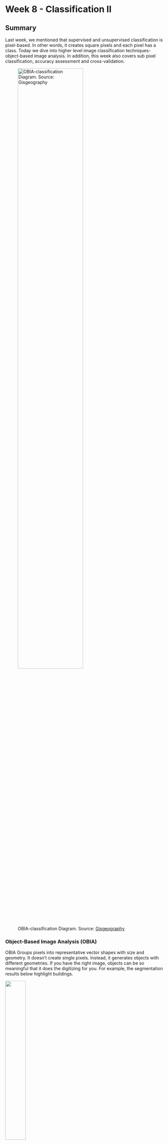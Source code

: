 # Week 8 - Classification II

## Summary

Last week, we mentioned that supervised and unsupervised classification is pixel-based. In other words, it creates square pixels and each pixel has a class. Today we dive into higher level image classification techniques- object-based image analysis. In addition, this week also covers sub pixel classification, accuracy assessment and cross-validation.

![OBIA-classification Diagram. Source: [Gisgeography](https://gisgeography.com/obia-object-based-image-analysis-geobia/)](week7-images/OBIA-classification1-1.png){width="70%"}

### Object-Based Image Analysis (OBIA)

OBIA Groups pixels into representative vector shapes with size and geometry. It doesn’t create single pixels. Instead, it generates objects with different geometries. If you have the right image, objects can be so meaningful that it does the digitizing for you. For example, the segmentation results below highlight buildings.

![](week7-images/obia-segmentation-clustering-ml.png){width="36%"}                         ![](week7-images/object-based-diagram.png){width="45%"}

Source: [Gisgeography](https://gisgeography.com/obia-object-based-image-analysis-geobia/)

Four steps to perform OBIA classification:

1.  Perform multiresolution segmentation
2.  Select training areas
3.  Define statistics
4.  Classify

In OBIA classification, we can use different methods to classify objects. For example,

-   **shape**: if we want to classify buildings, we can use a shape statistic such as “rectangular fit”. This tests an object’s geometry to the shape of a rectangle.

-   **texture**: homogeneity of an object. For example, water is mostly homogeneous because it’s mostly dark blue. But forests have shadows and are a mix of green and black.

-   **spectral**: we can use the mean value of spectral properties such as near-infrared, short-wave infrared, red, green, or blue.

-   **geographic context**: objects have proximity and distance relationships between neighbors.

-   **Nearest neighbor (NN) classification**: similar to supervised classification

![Each object in OBIA has statistics associated with it. On the right, is image object information for the selected building regarding its shape, size and spectral characteristics. Source: [Gisgeography](https://gisgeography.com/obia-object-based-image-analysis-geobia/)](week7-images/OBIA-Image-Object-Information-1-1.png){width="77%"}

### How to decide which image classification technique to use?

Let’s say we want to classify trees in high spatial resolution image.

We decide to choose all pixels with high NDVI in that image. But this could also misclassify other pixels in the image that aren’t trees. For this reason, pixel-based classification like unsupervised and supervised classification gives a "salt and pepper" look, which means image appears to be speckled with noise or granular variations.

![Unsupervised classification with unwanted speckle classification. Source: [Gisgeography](https://gisgeography.com/obia-object-based-image-analysis-geobia/)](week7-images/Unsupervised-Classification-Salt-Pepper.png){width="77%"}

Humans naturally aggregate spatial information into groups. Multiresolution segmentation does this task by grouping homogenous pixels into objects. Water features are easily recognizable after multiresolution segmentation. This is how humans visualize spatial features.

**So, when should we use pixel-based (unsupervised and supervised classification) or object-based classification?**

![Source: [Gisgeography](https://gisgeography.com/obia-object-based-image-analysis-geobia/)](week7-images/Spatial-Resolution-Comparison.png){width="80%"}

As I illustrated before, spatial resolution is an important factor when selecting image classification techniques. When we have a low spatial resolution image, both traditional pixel-based and object-based image classification techniques perform well. In contrast, when we have a high spatial resolution image, OBIA is superior to traditional pixel-based classification.

### Sub-pixel Analysis

Sub-pixel means that each pixel will be divided into smaller units to implement interpolation algorithms for these smaller units.

Sub-pixel mapping, which in most cases can be regarded as a subsequent procedure to spectral unmixing, aims to arrange the spatial location of possible classes inside each mixed pixel given the obtained abundance map.

![An example of sub-pixel analysis, comparing high-resolution imagery with images processed from medium-resolution remote sensing data such as Landsat. Source: [(MacLachlan et al., 2017)](https://doi.org/10.1080/01431161.2017.1346403)](week7-images/Subpixel%20land-cover%20classification%20for%20improved%20urban%20area%20estimates%20using%20Landsat.jpg){width="50%"}

The goal of sub-pixel analysis is to extract more detailed information at the pixel level. For example, even if a pixel is primarily covered by buildings, if it also includes a portion of roads and vegetation, sub-pixel analysis will be able to identify these proportions. This is particularly useful for urban planning and environmental monitoring, as it allows for more precise mapping and monitoring of urban land use and changes.

### Accuracy Assessment

Confusion Matrix is a fundamental tool for assessing the performance of classification models in machine learning and statistics. It provides a visual representation of the actual vs. predicted outcomes for a binary classifier, helping to understand how well the model performs in distinguishing between two classes (e.g., spam vs. non-spam in email filtering).

The confusion matrix consists of four key elements:

-   **True Positives (TP):** Instances correctly predicted as positive (e.g., emails correctly identified as spam).
-   **False Negatives (FN):** Positive instances incorrectly predicted as negative (e.g., spam emails misclassified as non-spam).
-   **False Positives (FP):** Negative instances incorrectly predicted as positive (e.g., non-spam emails misclassified as spam).
-   **True Negatives (TN):** Instances correctly predicted as negative (e.g., non-spam emails correctly identified as non-spam).

Advanced classification metrics derived from the confusion matrix offer deeper insights into the model's performance, including:

![Confusion matrix with advanced classification metrics. Source: [Manisha-sirsat](https://manisha-sirsat.blogspot.com/2019/04/confusion-matrix.html)](week7-images/confusionMatrxiUpdated.jpg){width="80%"}

-   **Sensitivity (Recall or True Positive Rate):** The proportion of actual positives correctly identified by the model. High sensitivity indicates the model is good at catching positive cases.
-   **Specificity (True Negative Rate):** The proportion of actual negatives correctly identified, showing how well the model identifies negative cases.
-   **Precision:** The proportion of positive identifications that were actually correct, highlighting the model's accuracy in predicting positive classes.
-   **Accuracy:** The overall proportion of correct predictions made out of all predictions, providing a general measure of the model's performance.
-   **F1 Score:** The harmonic mean of precision and recall, offering a balance between them and is particularly useful when the classes are imbalanced.

**Accuracy Assessment** refers to evaluating how accurately a model predicts outcomes across its entire set of predictions. Except this, it also look at how the model balances detecting true positives versus true negatives, its precision, and more. These details are especially important when the data isn't evenly distributed, thus helps in identifying the strengths and weaknesses of a model, guiding improvements and adjustments to enhance its predictive capabilities.

### Cross-validation

Cross-validation involves splitting the dataset into smaller subsets to repeatedly train and validate the model. The most common method of cross-validation is k-fold cross-validation.

1.  **Generalization Ability Assessment**: evaluate the model's predictive ability on unknown data.

2.  **Avoiding Overfitting**: ensure the effectiveness and robustness of the model in practical applications.

3.  **Model Selection and Hyperparameter Tuning**: such as the learning rate or the number of layers in deep learning models, to improve the performance of the model.

## Applications

I learned a really cool application in class, which is with high-resolution, and near-Real-Time classification,called [Dynamic World](https://dynamicworld.app/about)!! It leverages deep learning techniques on Sentinel-2 imagery to provide globally consistent, high-resolution (10m per pixel) land use and land cover (LULC) classification in near real-time (NRT). This is a significant advancement over traditional global land cover products, which are typically updated on an annual basis and often have substantial lag times between image acquisition and dataset release.

If you are interested in this, you can [click here](https://dynamicworld.app/explore) to experience the Dynamic World by yourself.

![Visual comparison of Dynamic World (DW) to other global and regional LULC datasets. Source: [Brown et al., 2022](https://doi.org/10.1038/s41597-022-01307-4)](week7-images/41597_2022_1307_Fig8.jpg){width="75%"}

In terms of OBIA, Xiong et al. developed an innovative approach to creating a high-resolution (30-m) cropland extent map of the African continent by integrating pixel-based and object-based remote sensing classification methods using data from Sentinel-2 and Landsat-8 satellites on the Google Earth Engine (GEE) platform. This segmentation groups neighboring pixels into meaningful objects (or segments) based on their similarity, considering both their spectral characteristics and spatial context, effectively reducing the "salt and pepper" noise typical in pixel-based classifications and improving the overall accuracy of the cropland extent map ([2017](https://doi.org/10.3390/rs9101065)). Its rigorous assessment demonstrated the effectiveness of combining pixel-based and object-based approaches, achieving a high overall accuracy and demonstrating the potential of this integrated method for large-scale cropland mapping projects.

![Source: [Xiong et al., 2017](https://doi.org/10.3390/rs9101065)](week7-images/Nominal_30-m_Cropland_Extent_M.jpg){width="75%"}

With regard to the application of subpixel, my teacher MacLachlan et al. made a lot of contributions and progress. They explored subpixel land cover classification to enhance urban area estimation, leveraging high spatial resolution orthophotos and Landsat imagery for the Perth Metropolitan Region (PMR), Western Australia. The research demonstrated that correcting Landsat-derived subpixel estimates with values from a detailed comparison to high-resolution data significantly reduced estimation errors by about 55.08% for the PMR ([MacLachlan et al., 2017](https://doi.org/10.1080/01431161.2017.1346403)). This methodology, adaptable globally with readily available or inexpensive high-resolution imagery such as Google Earth, offers a promising approach to improving urban growth monitoring and sustainability efforts.

## Reflection

This week's exploration move towards more granular and object-oriented analyses represents a significant step forward in our ability to interpret and leverage satellite imagery. OBIA's method of grouping pixels into meaningful objects rather than treating them as individual units resonates with me, particularly for its potential in high spatial resolution imagery where traditional pixel-based methods can fall short.

The discussion on sub-pixel analysis was another highlight, revealing a method to extract more detailed information from each pixel by considering its sub-components. The emphasis on accuracy assessment and cross-validation also stood out, reminding me of the importance of rigorously evaluating and validating the classification models we use. These methods ensure the reliability of the results we depend on for critical applications like urban planning and environmental monitoring.
